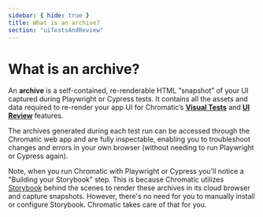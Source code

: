 ```yaml
---
sidebar: { hide: true }
title: What is an archive?
section: "uiTestsAndReview"
---
```


# What is an archive?

An **archive** is a self-contained, re-renderable HTML “snapshot” of your UI captured during Playwright or Cypress tests. It contains all the assets and data required to re-render your app UI for Chromatic’s [**Visual Tests**](/docs/visual) and [**UI Review**](/docs/review) features.

The archives generated during each test run can be accessed through the Chromatic web app and are fully inspectable, enabling you to troubleshoot changes and errors in your own browser (without needing to run Playwright or Cypress again).

Note, when you run Chromatic with Playwright or Cypress you'll notice a "Building your Storybook" step. This is because Chromatic utilizes [Storybook](https://storybook.js.org/) behind the scenes to render these archives in its cloud browser and capture snapshots. However, there's no need for you to manually install or configure Storybook. Chromatic takes care of that for you.
